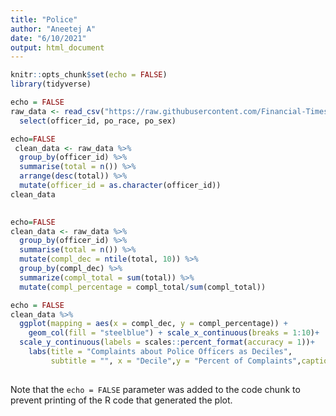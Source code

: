 ```yaml
---
title: "Police"
author: "Aneetej A"
date: "6/10/2021"
output: html_document
---
```


```r
knitr::opts_chunk$set(echo = FALSE)
library(tidyverse)
```


```r
echo = FALSE
raw_data <- read_csv("https://raw.githubusercontent.com/Financial-Times/police-misconduct-complaints-analysis/main/output/philly_clean.csv") %>% 
  select(officer_id, po_race, po_sex)
```

```r
echo=FALSE
 clean_data <- raw_data %>% 
  group_by(officer_id) %>% 
  summarise(total = n()) %>% 
  arrange(desc(total)) %>% 
  mutate(officer_id = as.character(officer_id))
clean_data
  
```



```r
echo=FALSE
clean_data <- raw_data %>% 
  group_by(officer_id) %>% 
  summarise(total = n()) %>% 
  mutate(compl_dec = ntile(total, 10)) %>% 
  group_by(compl_dec) %>% 
  summarize(compl_total = sum(total)) %>% 
  mutate(compl_percentage = compl_total/sum(compl_total))
```

```r
echo = FALSE
clean_data %>% 
  ggplot(mapping = aes(x = compl_dec, y = compl_percentage)) +
    geom_col(fill = "steelblue") + scale_x_continuous(breaks = 1:10)+
  scale_y_continuous(labels = scales::percent_format(accuracy = 1))+
    labs(title = "Complaints about Police Officers as Deciles",
         subtitle = "", x = "Decile",y = "Percent of Complaints",caption = "Police Data")+theme_minimal() 
  
```

Note that the `echo = FALSE` parameter was added to the code chunk to prevent printing of the R code that generated the plot.
